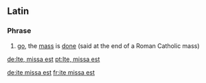 ==Latin==

===Phrase===
{{head|la|phrase|head=[[ite]] [[missa]] [[est]]}}

# {{context|Ecclesiastical Latin|lang=la}} [[go]], the [[mass]] is [[done]] (said at the end of a Roman Catholic mass)

[[de:Ite, missa est]]
[[pt:Ite, missa est]]

[[de:ite missa est]]
[[fr:ite missa est]]